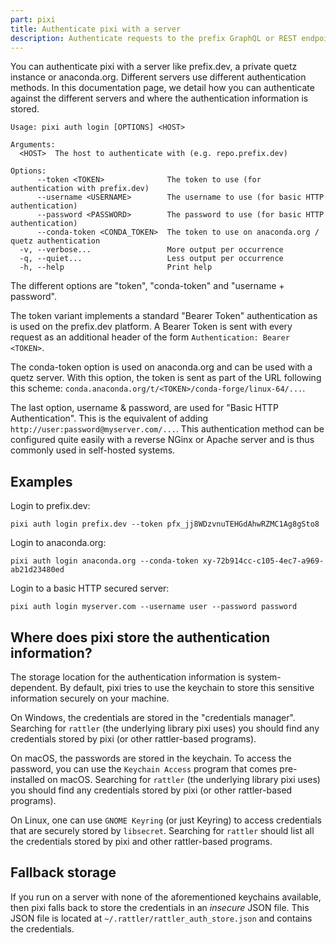 ```yaml
---
part: pixi
title: Authenticate pixi with a server
description: Authenticate requests to the prefix GraphQL or REST endpoints with API keys
---
```


You can authenticate pixi with a server like prefix.dev, a private quetz instance or anaconda.org.
Different servers use different authentication methods.
In this documentation page, we detail how you can authenticate against the different servers and where the authentication information is stored.

```shell
Usage: pixi auth login [OPTIONS] <HOST>

Arguments:
  <HOST>  The host to authenticate with (e.g. repo.prefix.dev)

Options:
      --token <TOKEN>              The token to use (for authentication with prefix.dev)
      --username <USERNAME>        The username to use (for basic HTTP authentication)
      --password <PASSWORD>        The password to use (for basic HTTP authentication)
      --conda-token <CONDA_TOKEN>  The token to use on anaconda.org / quetz authentication
  -v, --verbose...                 More output per occurrence
  -q, --quiet...                   Less output per occurrence
  -h, --help                       Print help
```

The different options are "token", "conda-token" and "username + password".

The token variant implements a standard "Bearer Token" authentication as is used on the prefix.dev platform.
A Bearer Token is sent with every request as an additional header of the form `Authentication: Bearer <TOKEN>`.

The conda-token option is used on anaconda.org and can be used with a quetz server. With this option, the token is sent as part of the URL following this scheme: `conda.anaconda.org/t/<TOKEN>/conda-forge/linux-64/...`.

The last option, username & password, are used for "Basic HTTP Authentication". This is the equivalent of adding `http://user:password@myserver.com/...`. This authentication method can be configured quite easily with a reverse NGinx or Apache server and is thus commonly used in self-hosted systems.

## Examples

Login to prefix.dev:

```shell
pixi auth login prefix.dev --token pfx_jj8WDzvnuTEHGdAhwRZMC1Ag8gSto8
```

Login to anaconda.org:

```shell
pixi auth login anaconda.org --conda-token xy-72b914cc-c105-4ec7-a969-ab21d23480ed
```

Login to a basic HTTP secured server:

```shell
pixi auth login myserver.com --username user --password password
```

## Where does pixi store the authentication information?

The storage location for the authentication information is system-dependent. By default, pixi tries to use the keychain to store this sensitive information securely on your machine.

On Windows, the credentials are stored in the "credentials manager". Searching for `rattler` (the underlying library pixi uses) you should find any credentials stored by pixi (or other rattler-based programs).

On macOS, the passwords are stored in the keychain. To access the password, you can use the `Keychain Access` program that comes pre-installed on macOS. Searching for `rattler` (the underlying library pixi uses) you should find any credentials stored by pixi (or other rattler-based programs).

On Linux, one can use `GNOME Keyring` (or just Keyring) to access credentials that are securely stored by `libsecret`. Searching for `rattler` should list all the credentials stored by pixi and other rattler-based programs.

## Fallback storage

If you run on a server with none of the aforementioned keychains available, then pixi falls back to store the credentials in an _insecure_ JSON file.
This JSON file is located at `~/.rattler/rattler_auth_store.json` and contains the credentials.
